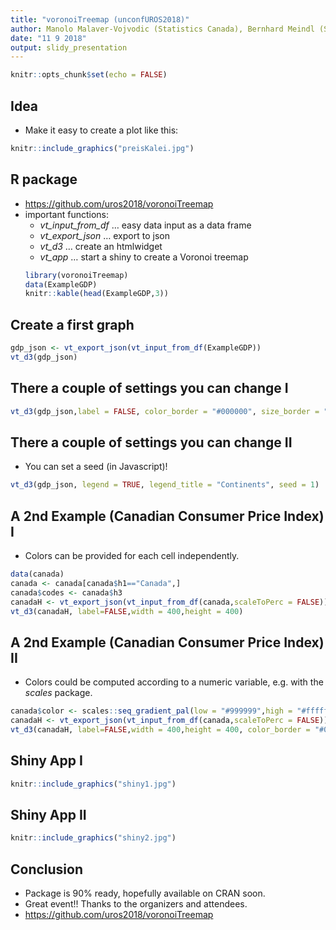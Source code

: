 ```yaml
---
title: "voronoiTreemap (unconfUROS2018)"
author: Manolo Malaver-Vojvodic (Statistics Canada), Bernhard Meindl (Statistics Austria),   Alexander Kowarik(Statistics Austria)
date: "11 9 2018"
output: slidy_presentation
---
```


```r
knitr::opts_chunk$set(echo = FALSE)
```

## Idea
 - Make it easy to create a plot like this:
 
```r
knitr::include_graphics("preisKalei.jpg")
```

## R package

- [https://github.com/uros2018/voronoiTreemap](https://github.com/uros2018/voronoiTreemap)
- important functions:
   - *vt_input_from_df*  ... easy data input as a data frame
   - *vt_export_json*    ... export to json
   - *vt_d3*             ... create an htmlwidget
   - *vt_app*            ... start a shiny to create a Voronoi treemap
```r
library(voronoiTreemap)
data(ExampleGDP)
knitr::kable(head(ExampleGDP,3))
```

## Create a first graph

```r
gdp_json <- vt_export_json(vt_input_from_df(ExampleGDP))
vt_d3(gdp_json)
```

## There a couple of settings you can change I

```r
vt_d3(gdp_json,label = FALSE, color_border = "#000000", size_border = "2px", legend = TRUE)
```

## There a couple of settings you can change II
 - You can set a seed (in Javascript)!
```r
vt_d3(gdp_json, legend = TRUE, legend_title = "Continents", seed = 1)
```


## A 2nd Example (Canadian Consumer Price Index) I
 - Colors can be provided for each cell independently.
```r
data(canada)
canada <- canada[canada$h1=="Canada",]
canada$codes <- canada$h3
canadaH <- vt_export_json(vt_input_from_df(canada,scaleToPerc = FALSE))
vt_d3(canadaH, label=FALSE,width = 400,height = 400)
```

## A 2nd Example (Canadian Consumer Price Index) II
 - Colors could be computed according to a numeric variable, e.g. with the *scales* package.
```r
canada$color <- scales::seq_gradient_pal(low = "#999999",high = "#ffffff")(canada$weight/max(canada$weight))
canadaH <- vt_export_json(vt_input_from_df(canada,scaleToPerc = FALSE))
vt_d3(canadaH, label=FALSE,width = 400,height = 400, color_border = "#000000")
```

## Shiny App I

```r
knitr::include_graphics("shiny1.jpg")
```

## Shiny App II
```r
knitr::include_graphics("shiny2.jpg")
```

## Conclusion
 - Package is 90% ready, hopefully available on CRAN soon.
 - Great event!! Thanks to the organizers and attendees.
 - [https://github.com/uros2018/voronoiTreemap](https://github.com/uros2018/voronoiTreemap)